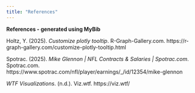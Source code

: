 ```yaml
---
title: "References"
---
```


**References - generated using MyBib**

Holtz, Y. (2025). *Customize plotly tooltip*. R-Graph-Gallery.com. https://r-graph-gallery.com/customize-plotly-tooltip.html

Spotrac. (2025). *Mike Glennon \| NFL Contracts & Salaries \| Spotrac.com*. Spotrac.com. https://www.spotrac.com/nfl/player/earnings/\_/id/12354/mike-glennon

*WTF Visualizations*. (n.d.). Viz.wtf. https://viz.wtf/

‌

‌

‌
